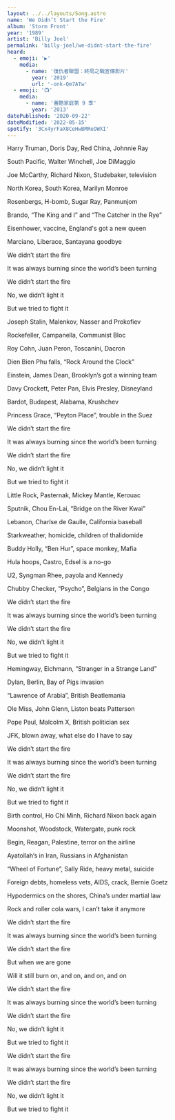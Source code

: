 ```yaml
---
layout: ../../layouts/Song.astro
name: 'We Didn’t Start the Fire'
album: 'Storm Front'
year: '1989'
artist: 'Billy Joel'
permalink: 'billy-joel/we-didnt-start-the-fire'
heard:
  - emoji: '▶️'
    media:
      - name: '復仇者聯盟：終局之戰宣傳影片'
        year: '2019'
        url: '-onk-Qm7ATw'
  - emoji: '📺'
    media:
      - name: '蓋酷家庭第 9 季'
        year: '2013'
datePublished: '2020-09-22'
dateModified: '2022-05-15'
spotify: '3Cx4yrFaX8CeHwBMReOWXI'
---
```


<LyricSection>

Harry Truman, Doris Day, Red China, Johnnie Ray

South Pacific, Walter Winchell, Joe DiMaggio

Joe McCarthy, Richard Nixon, Studebaker, television

North Korea, South Korea, Marilyn Monroe

Rosenbergs, H-bomb, Sugar Ray, Panmunjom

Brando, &ldquo;The King and I&rdquo; and &ldquo;The Catcher in the Rye&rdquo;

Eisenhower, vaccine, England's got a new queen

Marciano, Liberace, Santayana goodbye

</LyricSection>

<LyricSection>

We didn&rsquo;t start the fire

It was always burning since the world&rsquo;s been turning

We didn&rsquo;t start the fire

No, we didn&rsquo;t light it

But we tried to fight it

</LyricSection>

<LyricSection>

Joseph Stalin, Malenkov, Nasser and Prokofiev

Rockefeller, Campanella, Communist Bloc

Roy Cohn, Juan Peron, Toscanini, Dacron

Dien Bien Phu falls, &ldquo;Rock Around the Clock&rdquo;

Einstein, James Dean, Brooklyn&rsquo;s got a winning team

Davy Crockett, Peter Pan, Elvis Presley, Disneyland

Bardot, Budapest, Alabama, Krushchev

Princess Grace, &ldquo;Peyton Place&rdquo;, trouble in the Suez

</LyricSection>

<LyricSection>

We didn&rsquo;t start the fire

It was always burning since the world&rsquo;s been turning

We didn&rsquo;t start the fire

No, we didn&rsquo;t light it

But we tried to fight it

</LyricSection>

<LyricSection>

Little Rock, Pasternak, Mickey Mantle, Kerouac

Sputnik, Chou En-Lai, &ldquo;Bridge on the River Kwai&rdquo;

Lebanon, Charlse de Gaulle, California baseball

Starkweather, homicide, children of thalidomide

Buddy Holly, &ldquo;Ben Hur&rdquo;, space monkey, Mafia

Hula hoops, Castro, Edsel is a no-go

U2, Syngman Rhee, payola and Kennedy

Chubby Checker, &ldquo;Psycho&rdquo;, Belgians in the Congo

</LyricSection>

<LyricSection>

We didn&rsquo;t start the fire

It was always burning since the world&rsquo;s been turning

We didn&rsquo;t start the fire

No, we didn&rsquo;t light it

But we tried to fight it

</LyricSection>

<LyricSection>

Hemingway, Eichmann, &ldquo;Stranger in a Strange Land&rdquo;

Dylan, Berlin, Bay of Pigs invasion

&ldquo;Lawrence of Arabia&rdquo;, British Beatlemania

Ole Miss, John Glenn, Liston beats Patterson

Pope Paul, Malcolm X, British politician sex

JFK, blown away, what else do I have to say

</LyricSection>

<LyricSection>

We didn&rsquo;t start the fire

It was always burning since the world&rsquo;s been turning

We didn&rsquo;t start the fire

No, we didn&rsquo;t light it

But we tried to fight it

</LyricSection>

<LyricSection>

Birth control, Ho Chi Minh, Richard Nixon back again

Moonshot, Woodstock, Watergate, punk rock

Begin, Reagan, Palestine, terror on the airline

Ayatollah&rsquo;s in Iran, Russians in Afghanistan

&ldquo;Wheel of Fortune&rdquo;, Sally Ride, heavy metal, suicide

Foreign debts, homeless vets, AIDS, crack, Bernie Goetz

Hypodermics on the shores, China&rsquo;s under martial law

Rock and roller cola wars, I can&rsquo;t take it anymore

</LyricSection>

<LyricSection>

We didn&rsquo;t start the fire

It was always burning since the world&rsquo;s been turning

We didn&rsquo;t start the fire

But when we are gone

Will it still burn on, and on, and on, and on

</LyricSection>

<LyricSection>

We didn&rsquo;t start the fire

It was always burning since the world&rsquo;s been turning

We didn&rsquo;t start the fire

No, we didn&rsquo;t light it

But we tried to fight it

We didn&rsquo;t start the fire

It was always burning since the world&rsquo;s been turning

We didn&rsquo;t start the fire

No, we didn&rsquo;t light it

But we tried to fight it

</LyricSection>
